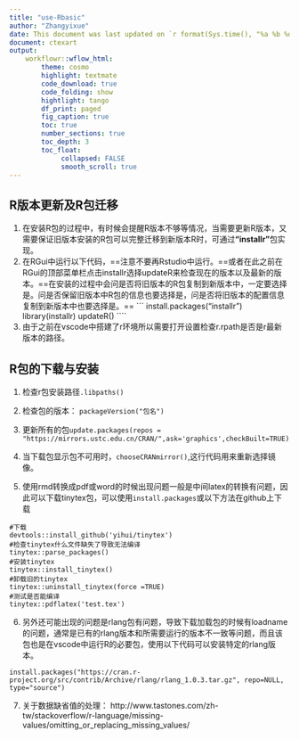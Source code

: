 ---
title: "use-Rbasic"
author: "Zhangyixue"
date: This document was last updated on `r format(Sys.time(), "%a %b %d %Y %H:%M:%S")`
document: ctexart
output: 
    workflowr::wflow_html:
        theme: cosmo
        highlight: textmate
        code_download: true
        code_folding: show
        hightlight: tango
        df_print: paged
        fig_caption: true
        toc: true
        number_sections: true
        toc_depth: 3
        toc_float:  
             collapsed: FALSE
             smooth_scroll: true   
---

## R版本更新及R包迁移
1. 在安装R包的过程中，有时候会提醒R版本不够等情况，当需要更新R版本，又需要保证旧版本安装的R包可以完整迁移到新版本R时，可通过**“installr”**包实现。
2. 在RGui中运行以下代码，==注意不要再Rstudio中运行。==或者在此之前在RGui的顶部菜单栏点击installr选择updateR来检查现在的版本以及最新的版本。==在安装的过程中会问是否将旧版本的R包复制到新版本中，一定要选择是。问是否保留旧版本中R包的信息也要选择是，问是否将旧版本的配置信息复制到新版本中也要选择是。==
    ```
    install.packages("installr")
    library(installr)
    updateR()
    ````
3. 由于之前在vscode中搭建了r环境所以需要打开设置检查r.rpath是否是r最新版本的路径。

## R包的下载与安装
1. 检查r包安装路径`.libpaths()`
2. 检查包的版本：
`packageVersion("包名")`
3. 更新所有的包`update.packages(repos = "https://mirrors.ustc.edu.cn/CRAN/",ask='graphics',checkBuilt=TRUE)`
4. 当下载包显示包不可用时，`chooseCRANmirror()`,这行代码用来重新选择镜像。

5. 使用rmd转换成pdf或word的时候出现问题一般是中间latex的转换有问题，因此可以下载tinytex包，可以使用`install.packages`或以下方法在github上下载
```
#下载
devtools::install_github('yihui/tinytex') 
#检查tinytex什么文件缺失了导致无法编译
tinytex::parse_packages()
#安装tinytex
tinytex::install_tinytex()
#卸载旧的tinytex
tinytex::uninstall_tinytex(force =TRUE)
#测试是否能编译
tinytex::pdflatex('test.tex')

```

6. 另外还可能出现的问题是rlang包有问题，导致下载加载包的时候有loadname的问题，通常是已有的rlang版本和所需要运行的版本不一致等问题，而且该包也是在vscode中运行R的必要包，使用以下代码可以安装特定的rlang版本。
```
install.packages("https://cran.r-project.org/src/contrib/Archive/rlang/rlang_1.0.3.tar.gz", repo=NULL, type="source")
```

7. 关于数据缺省值的处理：
http://www.tastones.com/zh-tw/stackoverflow/r-language/missing-values/omitting_or_replacing_missing_values/

